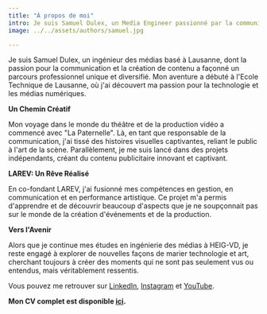 ```yaml
---
title: "À propos de moi"
intro: Je suis Samuel Dulex, un Media Engineer passionné par la communication événementielle et la production de contenu. 
image: ../../assets/authors/samuel.jpg

---
```

Je suis Samuel Dulex, un ingénieur des médias basé à Lausanne, dont la passion pour la communication et la création de contenu a façonné un parcours professionnel unique et diversifié. Mon aventure a débuté à l'Ecole Technique de Lausanne, où j'ai découvert ma passion pour la technologie et les médias numériques.

**Un Chemin Créatif**

Mon voyage dans le monde du théâtre et de la production vidéo a commencé avec "La Paternelle". Là, en tant que responsable de la communication, j'ai tissé des histoires visuelles captivantes, reliant le public à l'art de la scène. Parallèlement, je me suis lancé dans des projets indépendants, créant du contenu publicitaire innovant et captivant.

**LAREV: Un Rêve Réalisé**

En co-fondant LAREV, j'ai fusionné mes compétences en gestion, en communication et en performance artistique. Ce projet m'a permis d'apprendre et de découvrir beaucoup d'aspects que je ne soupçonnait pas sur le monde de la création d'événements et de la production.

**Vers l'Avenir**

Alors que je continue mes études en ingénierie des médias à HEIG-VD, je reste engagé à explorer de nouvelles façons de marier technologie et art, cherchant toujours à créer des moments qui ne sont pas seulement vus ou entendus, mais véritablement ressentis.

Vous pouvez me retrouver sur [LinkedIn](https://www.linkedin.com/in/samuel-dulex), [Instagram](https://www.instagram.com/kuasar.mknd/) et [YouTube](https://www.youtube.com/channel/UCLPJkiQD8VAJSV3k3gSml4w).

**Mon CV complet est disponible [ici](./samuel-dulex-cv.pdf).**
